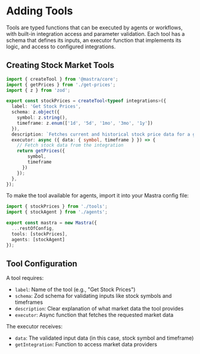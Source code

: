 # Adding Tools

Tools are typed functions that can be executed by agents or workflows, with built-in integration access and parameter validation. Each tool has a schema that defines its inputs, an executor function that implements its logic, and access to configured integrations.

## Creating Stock Market Tools

```typescript filename="src/tools/index.ts"
import { createTool } from '@mastra/core';
import { getPrices } from './get-prices';
import { z } from 'zod';

export const stockPrices = createTool<typeof integrations>({
  label: 'Get Stock Prices',
  schema: z.object({ 
    symbol: z.string(),
    timeframe: z.enum(['1d', '5d', '1mo', '3mo', '1y'])
  }),
  description: `Fetches current and historical stock price data for a given symbol`,
  executor: async ({ data: { symbol, timeframe } }) => {
    // Fetch stock data from the integration
    return getPrices({
        symbol,
        timeframe
      })
    });
  },
});
```

To make the tool available for agents, import it into your Mastra config file:

```typescript filename="src/mastra/index.ts"
import { stockPrices } from './tools';
import { stockAgent } from './agents';

export const mastra = new Mastra({
  ...restOfConfig,
  tools: [stockPrices],
  agents: [stockAgent]
});
```

## Tool Configuration

A tool requires:
- `label`: Name of the tool (e.g., "Get Stock Prices")
- `schema`: Zod schema for validating inputs like stock symbols and timeframes
- `description`: Clear explanation of what market data the tool provides
- `executor`: Async function that fetches the requested market data

The executor receives:
- `data`: The validated input data (in this case, stock symbol and timeframe)
- `getIntegration`: Function to access market data providers